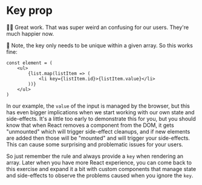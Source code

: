# Key prop

👨‍💼 Great work. That was super weird an confusing for our users. They're much
happier now.

🦉 Note, the key only needs to be unique within a given array. So this works
fine:

```tsx
const element = (
	<ul>
		{list.map(listItem => (
			<li key={listItem.id}>{listItem.value}</li>
		))}
	</ul>
)
```

In our example, the `value` of the input is managed by the browser, but this
has even bigger implications when we start working with our own state and
side-effects. It's a little too early to demonstrate this for you, but you
should know that when React removes a component from the DOM, it gets
"unmounted" which will trigger side-effect cleanups, and if new elements are
added then those will be "mounted" and will trigger your side-effects. This can
cause some surprising and problematic issues for your users.

So just remember the rule and always provide a `key` when rendering an array.
Later when you have more React experience, you can come back to this exercise
and expand it a bit with custom components that manage state and side-effects to
observe the problems caused when you ignore the `key`.

